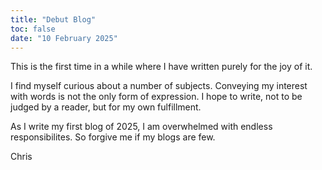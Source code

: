 ```yaml
---
title: "Debut Blog"
toc: false
date: "10 February 2025"
---
```


This is the first time in a while where I have written purely for the joy of it.

I find myself curious about a number of subjects. Conveying my interest with words is not the only form of expression. I hope to write, not to be judged by a reader, but for my own fulfillment. 

As I write my first blog of 2025, I am overwhelmed with endless responsibilites. So forgive me if my blogs are few.

Chris